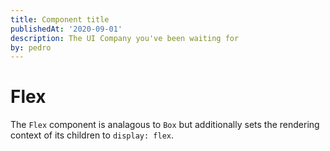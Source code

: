 ```yaml
---
title: Component title
publishedAt: '2020-09-01'
description: The UI Company you've been waiting for
by: pedro
---
```


<!--
<Meta title="Primitives/Flex" component={Flex} /> -->

# Flex

The `Flex` component is analagous to `Box` but additionally sets the rendering context of its children to `display: flex`.

<!--
<Canvas>
  <Story name="Basic">
    <Flex as="aside" css={{ justifyContent: 'space-between' }}>
      <Box css={{ bg: '$tonal200', p: '$2' }}>Hello from the left!</Box>
      <Box css={{ bg: '$tonal200', p: '$2' }}>Hello from the right!</Box>
    </Flex>
  </Story>
</Canvas>

## Props

<ArgsTable of={Flex} /> -->
